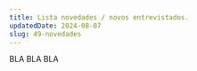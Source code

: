 ---
title: Lista novedades / novos entrevistados.
updatedDate: 2024-08-07
slug: 49-novedades
---

BLA BLA BLA
